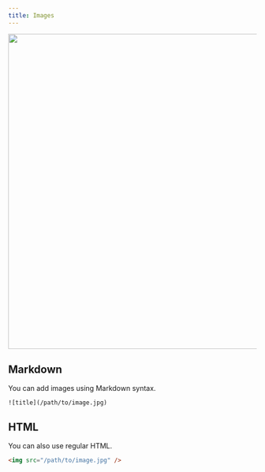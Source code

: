 ```yaml
---
title: Images
---
```


<img src="/images/sample.jpg" width="640" />

## Markdown

You can add images using Markdown syntax.

```text
![title](/path/to/image.jpg)
```

## HTML

You can also use regular HTML.

```html
<img src="/path/to/image.jpg" />
```
